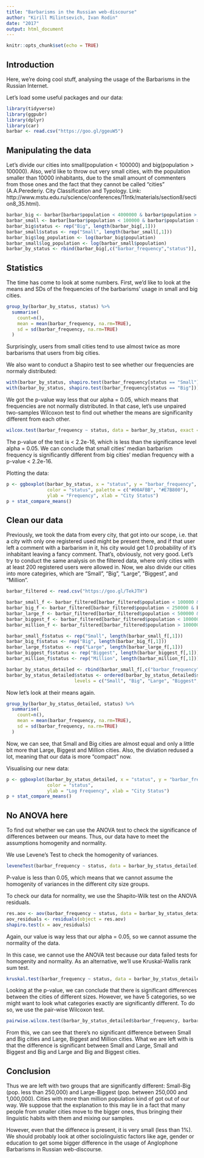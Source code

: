 ---
title: "Barbarisms in the Russian web-discourse"
author: "Kirill Milintsevich, Ivan Rodin"
date: "2017"
output: html_document
---

```{r setup, include=FALSE}
knitr::opts_chunk$set(echo = TRUE)
```

## Introduction

Here, we're doing cool stuff, analysing the usage of the Barbarisms in the Russian Internet. 

Let's load some useful packages and our data:

```{r loading data, message=FALSE}
library(tidyverse)
library(ggpubr)
library(dplyr)
library(car)
barbar <- read.csv("https://goo.gl/ggeuW5")
```

## Manipulating the data

Let's divide our cities into small(population < 100000) and big(population > 100000). Also, we'd like to throw out very small cities, with the population smaller than 10000 inhabitants, due to the small amount of commenters from those ones and the fact that they cannot be called "cities" (A.A.Perederiy. City Classification and Typology. Link: http://www.mstu.edu.ru/science/conferences/11ntk/materials/section8/section8_35.html).

```{r manipulating data, echo=FALSE}
barbar_big <- barbar[barbar$population < 4000000 & barbar$population > 100000,]
barbar_small <- barbar[barbar$population < 100000 & barbar$population > 10000,]
barbar_big$status <- rep("Big", length(barbar_big[,1]))
barbar_small$status <- rep("Small", length(barbar_small[,1]))
barbar_big$log_population <- log(barbar_big$population)
barbar_small$log_population <- log(barbar_small$population)
barbar_by_status <- rbind(barbar_big[,c("barbar_frequency","status")], barbar_small[,c("barbar_frequency","status")])
```

## Statistics

The time has come to look at some numbers. First, we'd like to look at the means and SDs of the frequencies of the barbarisms' usage in small and big cities.

```{r mean and sd}
group_by(barbar_by_status, status) %>%
  summarise(
    count=n(),
    mean = mean(barbar_frequency, na.rm=TRUE),
    sd = sd(barbar_frequency, na.rm=TRUE)
  )
```

Surprisingly, users from small cities tend to use almost twice as more barbarisms that users from big cities.

We also want to conduct a Shapiro test to see whether our frequencies are normaly distributed:

```{r shapiro test}
with(barbar_by_status, shapiro.test(barbar_frequency[status == "Small"])) 
with(barbar_by_status, shapiro.test(barbar_frequency[status == "Big"])) 
```

We got the p-value way less that our alpha = 0.05, which means that frequencies are not normally distributed. In that case, let's use unpaired two-samples Wilcoxon test to find out whether the means are significanlty different from each other.

```{r wilcoxon test}
wilcox.test(barbar_frequency ~ status, data = barbar_by_status, exact = FALSE)
```

The p-value of the test is < 2.2e-16, which is less than the significance level alpha = 0.05. We can conclude that small cities' median barbarism frequency is significantly different from big cities' median frequency with a p-value < 2.2e-16.

Plotting the data:

```{r plot wilcoxon}
p <- ggboxplot(barbar_by_status, x = "status", y = "barbar_frequency", 
               color = "status", palette = c("#00AFBB", "#E7B800"),
               ylab = "Frequency", xlab = "City Status")
p + stat_compare_means()
```

## Clean our data

Previously, we took the data from every city, that got into our scope, i.e. that a city with only one registered used might be present there, and if that user left a comment with a barbarism in it, his city would get 1.0 probability of it's inhabitant leaving a fancy comment. That's, obviously, not very good. Let's try to conduct the same analysis on the filtered data, where only cities with at least 200 registered users were allowed in. Now, we also divide our cities into more categiries, which are "Small", "Big", "Large", "Biggest", and "Million".

```{r loading new data}
barbar_filtered <- read.csv("https://goo.gl/TekJTH")

barbar_small_f <- barbar_filtered[barbar_filtered$population < 100000 & barbar_filtered$population > 10000,]
barbar_big_f <- barbar_filtered[barbar_filtered$population < 250000 & barbar_filtered$population > 100000,]
barbar_large_f <- barbar_filtered[barbar_filtered$population < 500000 & barbar_filtered$population > 250000,]
barbar_biggest_f <- barbar_filtered[barbar_filtered$population < 1000000 & barbar_filtered$population > 500000,]
barbar_million_f <- barbar_filtered[barbar_filtered$population > 1000000,]

barbar_small_f$status <- rep("Small", length(barbar_small_f[,1]))
barbar_big_f$status <- rep("Big", length(barbar_big_f[,1]))
barbar_large_f$status <- rep("Large", length(barbar_large_f[,1]))
barbar_biggest_f$status <- rep("Biggest", length(barbar_biggest_f[,1]))
barbar_million_f$status <- rep("Million", length(barbar_million_f[,1]))

barbar_by_status_detailed <- rbind(barbar_small_f[,c("barbar_frequency","status")], barbar_big_f[,c("barbar_frequency","status")], barbar_large_f[,c("barbar_frequency","status")], barbar_biggest_f[,c("barbar_frequency","status")], barbar_million_f[,c("barbar_frequency","status")])
barbar_by_status_detailed$status <- ordered(barbar_by_status_detailed$status,
                         levels = c("Small", "Big", "Large", "Biggest", "Million"))

```

Now let's look at their means again.

```{r means, echo=FALSE}
group_by(barbar_by_status_detailed, status) %>%
  summarise(
    count=n(),
    mean = mean(barbar_frequency, na.rm=TRUE),
    sd = sd(barbar_frequency, na.rm=TRUE)
  )
```

Now, we can see, that Small and Big cities are almost equal and only a little bit more that Large, Biggest and Million cities. Also, the diviation redused a lot, meaning that our data is more "compact" now.

Visualising our new data:

```{r filtered plot, echo=FALSE}
p <- ggboxplot(barbar_by_status_detailed, x = "status", y = "barbar_frequency", 
               color = "status",
               ylab = "Log Frequency", xlab = "City Status")
p + stat_compare_means()
```

## No ANOVA here

To find out whether we can use the ANOVA test to check the significance of differences between our means. Thus, our data have to meet the assumptions homogenity and normality.

We use Levene's Test to check the homogenity of variances.

```{r levene test}
leveneTest(barbar_frequency ~ status, data = barbar_by_status_detailed)
```

P-value is less than 0.05, which means that we cannot assume the homogenity of variances in the different city size groups.

To check our data for normality, we use the Shapito-Wilk test on the ANOVA residuals.

```{r shapiro-wilk test}
res.aov <- aov(barbar_frequency ~ status, data = barbar_by_status_detailed)
aov_residuals <- residuals(object = res.aov)
shapiro.test(x = aov_residuals)
```

Again, our value is way less that our alpha = 0.05, so we cannot assume the normality of the data.

In this case, we cannot use the ANOVA test because our data failed tests for homogenity and normality. As an alternative, we'll use Kruskal-Wallis rank sum test.

```{r kruskal test}
kruskal.test(barbar_frequency ~ status, data = barbar_by_status_detailed)
```

Looking at the p-value, we can conclude that there is significant differences between the cities of different sizes. However, we have 5 categories, so we might want to look what categories exactly are significantly different. To do so, we use the pair-wise Wilcoxon test.

```{r pair-wise wilcoxon}
pairwise.wilcox.test(barbar_by_status_detailed$barbar_frequency, barbar_by_status_detailed$status, p.adjust.method = "BH")
```

From this, we can see that there's no significant difference between Small and Big cities and Large, Biggest and Million cities. What we are left with is that the difference is significant between Small and Large, Small and Biggest and Big and Large and Big and Biggest cities.

## Conclusion

Thus we are left with two groups that are significantly different: Small-Big (pop. less than 250,000) and Large-Biggest (pop. between 250,000 and 1,000,000). Cities with more than million population kind of got out of our way. We suppose that the explanation to this may lie in a fact that many people from smaller cities move to the bigger ones, thus bringing their linguistic habits with them and mixing our samples.

However, even that the diffenece is present, it is very small (less than 1%). We should probably look at other sociolinguistic factors like age, gender or education to get some bigger difference in the usage of Anglophone Barbarisms in Russian web-discourse.